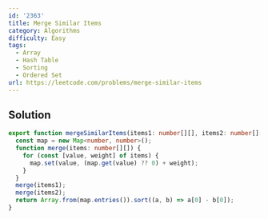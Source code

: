 ```yaml
---
id: '2363'
title: Merge Similar Items
category: Algorithms
difficulty: Easy
tags:
  - Array
  - Hash Table
  - Sorting
  - Ordered Set
url: https://leetcode.com/problems/merge-similar-items
---
```


## Solution

```typescript filename="solution.ts" copy
export function mergeSimilarItems(items1: number[][], items2: number[][]): number[][] {
  const map = new Map<number, number>();
  function merge(items: number[][]) {
    for (const [value, weight] of items) {
      map.set(value, (map.get(value) ?? 0) + weight);
    }
  }
  merge(items1);
  merge(items2);
  return Array.from(map.entries()).sort((a, b) => a[0] - b[0]);
}
```
